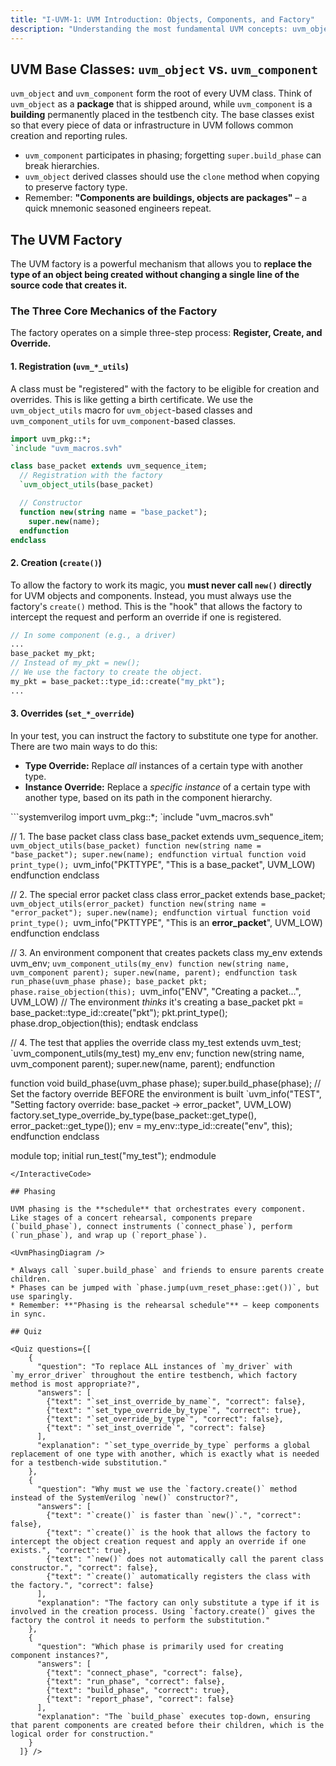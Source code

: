 ```yaml
---
title: "I-UVM-1: UVM Introduction: Objects, Components, and Factory"
description: "Understanding the most fundamental UVM concepts: uvm_object, uvm_component, and the UVM Factory."
---
```



## UVM Base Classes: `uvm_object` vs. `uvm_component`

`uvm_object` and `uvm_component` form the root of every UVM class. Think of `uvm_object` as a **package** that is shipped around, while `uvm_component` is a **building** permanently placed in the testbench city. The base classes exist so that every piece of data or infrastructure in UVM follows common creation and reporting rules.

<UvmHierarchySunburstChart />

* `uvm_component` participates in phasing; forgetting `super.build_phase` can break hierarchies.
* `uvm_object` derived classes should use the `clone` method when copying to preserve factory type.
* Remember: **"Components are buildings, objects are packages"** – a quick mnemonic seasoned engineers repeat.

## The UVM Factory

The UVM factory is a powerful mechanism that allows you to **replace the type of an object being created without changing a single line of the source code that creates it.**

### The Three Core Mechanics of the Factory

The factory operates on a simple three-step process: **Register, Create, and Override.**

#### 1. Registration (`uvm_*_utils`)

A class must be "registered" with the factory to be eligible for creation and overrides. This is like getting a birth certificate. We use the `uvm_object_utils` macro for `uvm_object`-based classes and `uvm_component_utils` for `uvm_component`-based classes.

```systemverilog
import uvm_pkg::*;
`include "uvm_macros.svh"

class base_packet extends uvm_sequence_item;
  // Registration with the factory
  `uvm_object_utils(base_packet)

  // Constructor
  function new(string name = "base_packet");
    super.new(name);
  endfunction
endclass
```

#### 2. Creation (`create()`)

To allow the factory to work its magic, you **must never call `new()` directly** for UVM objects and components. Instead, you must always use the factory's `create()` method. This is the "hook" that allows the factory to intercept the request and perform an override if one is registered.

```systemverilog
// In some component (e.g., a driver)
...
base_packet my_pkt;
// Instead of my_pkt = new();
// We use the factory to create the object.
my_pkt = base_packet::type_id::create("my_pkt");
...
```

#### 3. Overrides (`set_*_override`)

In your test, you can instruct the factory to substitute one type for another. There are two main ways to do this:

-   **Type Override:** Replace *all* instances of a certain type with another type.
-   **Instance Override:** Replace a *specific instance* of a certain type with another type, based on its path in the component hierarchy.

<InteractiveCode>
```systemverilog
import uvm_pkg::*;
`include "uvm_macros.svh"

// 1. The base packet class
class base_packet extends uvm_sequence_item;
  `uvm_object_utils(base_packet)
  function new(string name = "base_packet");
    super.new(name);
  endfunction
  virtual function void print_type();
    `uvm_info("PKTTYPE", "This is a base_packet", UVM_LOW)
  endfunction
endclass

// 2. The special error packet class
class error_packet extends base_packet;
  `uvm_object_utils(error_packet)
  function new(string name = "error_packet");
    super.new(name);
  endfunction
  virtual function void print_type();
    `uvm_info("PKTTYPE", "This is an **error_packet**", UVM_LOW)
  endfunction
endclass

// 3. An environment component that creates packets
class my_env extends uvm_env;
  `uvm_component_utils(my_env)
  function new(string name, uvm_component parent);
    super.new(name, parent);
  endfunction
  task run_phase(uvm_phase phase);
    base_packet pkt;
    phase.raise_objection(this);
    `uvm_info("ENV", "Creating a packet...", UVM_LOW)
    // The environment *thinks* it's creating a base_packet
    pkt = base_packet::type_id::create("pkt");
    pkt.print_type();
    phase.drop_objection(this);
  endtask
endclass

// 4. The test that applies the override
class my_test extends uvm_test;
  `uvm_component_utils(my_test)
  my_env env;
  function new(string name, uvm_component parent);
    super.new(name, parent);
  endfunction

  function void build_phase(uvm_phase phase);
    super.build_phase(phase);
    // Set the factory override BEFORE the environment is built
    `uvm_info("TEST", "Setting factory override: base_packet -> error_packet", UVM_LOW)
    factory.set_type_override_by_type(base_packet::get_type(),
                                      error_packet::get_type());
    env = my_env::type_id::create("env", this);
  endfunction
endclass

module top;
  initial run_test("my_test");
endmodule
```
</InteractiveCode>

## Phasing

UVM phasing is the **schedule** that orchestrates every component. Like stages of a concert rehearsal, components prepare (`build_phase`), connect instruments (`connect_phase`), perform (`run_phase`), and wrap up (`report_phase`).

<UvmPhasingDiagram />

* Always call `super.build_phase` and friends to ensure parents create children.
* Phases can be jumped with `phase.jump(uvm_reset_phase::get())`, but use sparingly.
* Remember: **"Phasing is the rehearsal schedule"** – keep components in sync.

## Quiz

<Quiz questions={[
    {
      "question": "To replace ALL instances of `my_driver` with `my_error_driver` throughout the entire testbench, which factory method is most appropriate?",
      "answers": [
        {"text": "`set_inst_override_by_name`", "correct": false},
        {"text": "`set_type_override_by_type`", "correct": true},
        {"text": "`set_override_by_type`", "correct": false},
        {"text": "`set_inst_override`", "correct": false}
      ],
      "explanation": "`set_type_override_by_type` performs a global replacement of one type with another, which is exactly what is needed for a testbench-wide substitution."
    },
    {
      "question": "Why must we use the `factory.create()` method instead of the SystemVerilog `new()` constructor?",
      "answers": [
        {"text": "`create()` is faster than `new()`.", "correct": false},
        {"text": "`create()` is the hook that allows the factory to intercept the object creation request and apply an override if one exists.", "correct": true},
        {"text": "`new()` does not automatically call the parent class constructor.", "correct": false},
        {"text": "`create()` automatically registers the class with the factory.", "correct": false}
      ],
      "explanation": "The factory can only substitute a type if it is involved in the creation process. Using `factory.create()` gives the factory the control it needs to perform the substitution."
    },
    {
      "question": "Which phase is primarily used for creating component instances?",
      "answers": [
        {"text": "connect_phase", "correct": false},
        {"text": "run_phase", "correct": false},
        {"text": "build_phase", "correct": true},
        {"text": "report_phase", "correct": false}
      ],
      "explanation": "The `build_phase` executes top-down, ensuring that parent components are created before their children, which is the logical order for construction."
    }
  ]} />
